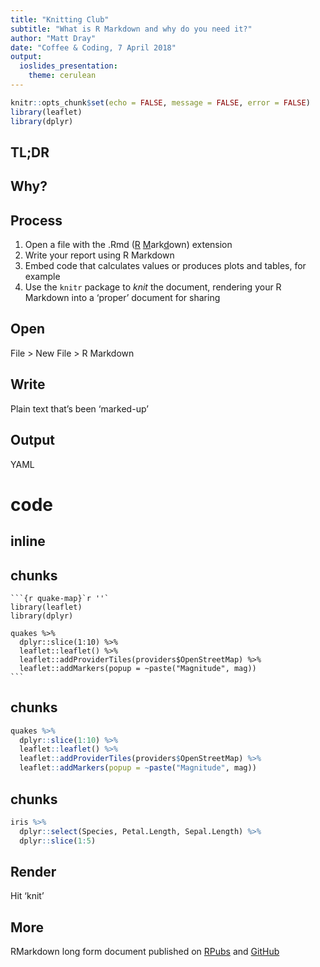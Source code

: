 ```yaml
---
title: "Knitting Club"
subtitle: "What is R Markdown and why do you need it?"
author: "Matt Dray"
date: "Coffee & Coding, 7 April 2018"
output:
  ioslides_presentation:
    theme: cerulean
---
```


```r
knitr::opts_chunk$set(echo = FALSE, message = FALSE, error = FALSE)
library(leaflet)
library(dplyr)
```

## TL;DR

## Why?

## Process

1. Open a file with the .Rmd (<u>R</u> <u>M</u>ark<u>d</u>own) extension
2. Write your report using R Markdown
3. Embed code that calculates values or produces plots and tables, for example
4. Use the `knitr` package to *knit* the document, rendering your R Markdown into a 'proper' document for sharing

## Open

File > New File > R Markdown

## Write

Plain text that's been 'marked-up'

## Output

YAML

# code

## inline

## chunks

````
```{r quake-map}`r ''`
library(leaflet)
library(dplyr)

quakes %>%
  dplyr::slice(1:10) %>%
  leaflet::leaflet() %>%
  leaflet::addProviderTiles(providers$OpenStreetMap) %>%
  leaflet::addMarkers(popup = ~paste("Magnitude", mag))
```
````

## chunks

```r
quakes %>% 
  dplyr::slice(1:10) %>%
  leaflet::leaflet() %>%
  leaflet::addProviderTiles(providers$OpenStreetMap) %>% 
  leaflet::addMarkers(popup = ~paste("Magnitude", mag))
```

## chunks

```r
iris %>%
  dplyr::select(Species, Petal.Length, Sepal.Length) %>% 
  dplyr::slice(1:5)
```

## Render

Hit 'knit'

## More

RMarkdown long form document published on [RPubs](https://rpubs.com/mattdray/knitting-club) and [GitHub](https://github.com/matt-dray/knitting-club)